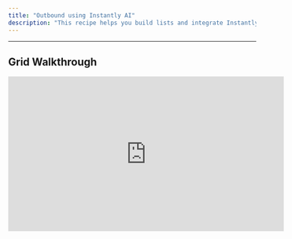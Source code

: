 ```yaml
---
title: "Outbound using Instantly AI"
description: "This recipe helps you build lists and integrate Instantly to manage outreach campaigns on a prospect level, right from Bitscale"
---
```


***

## Grid Walkthrough

<iframe width="560" height="315" src="https://www.youtube.com/embed/AVAMDLWzkGo?si=5DnIgA4HZBDgKVSy" title="YouTube video player" frameborder="0" allow="accelerometer; autoplay; clipboard-write; encrypted-media; gyroscope; picture-in-picture; web-share" referrerpolicy="strict-origin-when-cross-origin" allowfullscreen />

***

## **Use Cases**

1. **Automated Lead Generation**
   Gather qualified leads with verified contact info effortlessly using Bitscale’s streamlined workflows.

2. **Seamless Email Outreach**
   Connect Instantly with Bitscale to simplify lead exports and automate campaigns—so you can focus on personalization and strategy.

3. **Smooth Data Transfer**
   With an easy-to-set-up API key, transferring lead data to Instantly becomes a quick, error-free process.

***

## **Breaking It Down into Simple Steps**

**This workflow is broken into 3 steps to help you generate leads and manage outreach seamlessly:**

1. **Find and Source Leads**

2. **Integrate Instantly via API**

3. **Export Leads to Instantly**

Let’s dive into each step:

***

**Step 1: Source Leads Using the "Find People" Tool**

To kick things off, you need high-quality leads. Bitscale’s **"Find People"** tool helps you:

* Search for leads based on criteria like **job title, company size, or industry.**

* Preview and refine results before exporting data.

**What you get:**

* A targeted list of prospects ready for enrichment and outreach.

**How it works:**
Follow the detailed playbook to start sourcing leads instantly.

***

### **Step 2: Integrate Instantly Using Your API Key**

Next, set up the connection between Bitscale and Instantly for smooth data transfers. This step covers:

* Locating and copying your **API key** from Instantly.

* Adding it to Bitscale to establish a secure integration.

**Why this matters:**

* Automation saves time and eliminates manual errors.

* Your leads flow seamlessly into Instantly for campaign readiness.

**How it works:**
The playbook walks you through the entire process step-by-step.

***

### **Step 3: Export Your Leads to Instantly**

Once your leads are sourced and enriched, the final step is exporting them to Instantly:

* Select the leads you’ve gathered.

* Send them directly to Instantly with just a few clicks.

**What’s next:**
Your leads are now available in Instantly—ready to launch targeted outreach campaigns.

**Pro Tip:**
To ensure smooth transfers every time, keep your API key and lead lists well-organized.

***

## **Try It Out**

Start automating your outreach now with this playbook:

***

### **Next Steps**

If you’d like to dive deeper into any of these steps or explore related features, check out the detailed playbooks. For specific tools or workflows, refer to the **"Ingredients"** section for further guidance.